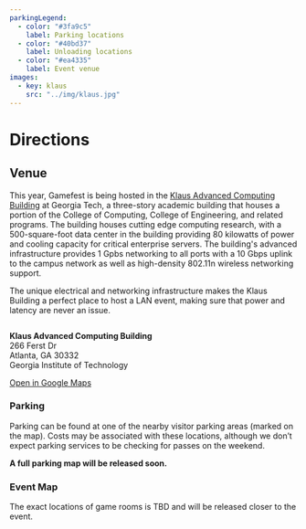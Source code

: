 ---
parkingLegend:
  - color: "#3fa9c5"
    label: Parking locations
  - color: "#40bd37"
    label: Unloading locations
  - color: "#ea4335"
    label: Event venue
images:
  - key: klaus
    src: "../img/klaus.jpg"
---

<Container className="bg-darker top-banner" container>

# <Icon name="car" className="mr-4" /> Directions

</Container>
<Container as="article">

## Venue

This year, Gamefest is being hosted in the [Klaus Advanced Computing Building](https://en.wikipedia.org/wiki/Klaus_Advanced_Computing_Building) at Georgia Tech, a three-story academic building that houses a portion of the College of Computing, College of Engineering, and related programs. The building houses cutting edge computing research, with a 500-square-foot data center in the building providing 80 kilowatts of power and cooling capacity for critical enterprise servers. The building's advanced infrastructure provides 1 Gpbs networking to all ports with a 10 Gbps uplink to the campus network as well as high-density 802.11n wireless networking support.

The unique electrical and networking infrastructure makes the Klaus Building a perfect place to host a LAN event, making sure that power and latency are never an issue.

<Space h="0.5rem" />
<Image children={props.images.klaus} overlay="rgba(20,20,20,0.2)" />
<Space h="2rem" />

**Klaus Advanced Computing Building**<br />
266 Ferst Dr<br />
Atlanta, GA 30332<br />
Georgia Institute of Technology

<div className="underline-links text-white">

[Open in Google Maps](https://goo.gl/maps/quYJu7ZsKt12)

</div>
<section className="bg-lighter p-4 rounded mt-5 mb-5">

### Parking

Parking can be found at one of the nearby visitor parking areas (marked on the map). Costs may be associated with these locations, although we don’t expect parking services to be checking for passes on the weekend.

**A full parking map will be released soon.**

</section>

### Event Map

The exact locations of game rooms is TBD and will be released closer to the event.

<Space h="3rem" />
</Container>
